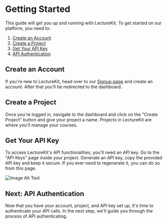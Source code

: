 # Getting Started

This guide will get you up and running with LectureKit. To get started on our platform, you need to:

1. [Create an Account](#create-an-account)
2. [Create a Project](#create-a-project)
3. [Get Your API Key](#get-your-api-key)
4. [API Authentication](#next-api-authentication)


## Create an Account

If you're new to LectureKit, head over to our [Signup page](https://www.lecturekit.io/sign-up) and create an account. After that you'll be redirected to the dashboard.

## Create a Project

Once you're logged in, navigate to the dashboard and click on the "Create Project" button and give your project a name. Projects in LectureKit are where you'll manage your courses.

## Get Your API Key

To access LectureKit's API functionalities, you'll need an API key. Go to the "API Keys" page inside your project. Generate an API key, copy the provided API key and keep it secure. If you ever need to regenerate it, you can do so from this page.

<div style={{ marginTop:'20px', border:'1px solid #e1e1e1', borderRadius: '5px', overflow: 'hidden', maxWidth: '600px' }}>
  <img src={"api-key.png"} alt="Image Alt Text"  />
</div>


## Next: API Authentication

Now that you have your account, project, and API key set up, it's time to authenticate your API calls. In the next step, we'll guide you through the process of API authenticating.
